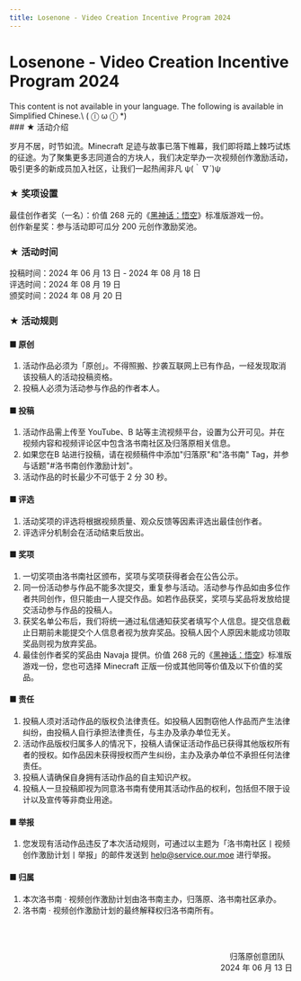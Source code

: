 ```yaml
---
title: Losenone - Video Creation Incentive Program 2024
---
```




# Losenone - Video Creation Incentive Program 2024

<Callout type="error" emoji="️🚫">
  This content is not available in your language. The following is available in Simplified Chinese.\
   ( ⓛ ω ⓛ &#42;)
</Callout>

<br />
### ★ 活动介绍

岁月不居，时节如流。Minecraft 足迹与故事已落下帷幕，我们即将踏上棘巧试炼的征途。为了聚集更多志同道合的方块人，我们决定举办一次视频创作激励活动，吸引更多的新成员加入社区，让我们一起热闹非凡 ψ(｀∇´)ψ

### ★ 奖项设置

最佳创作者奖（一名）：价值 268 元的《[黑神话：悟空](https://store.steampowered.com/app/2358720/)》标准版游戏一份。\
创作新星奖：参与活动即可瓜分 200 元创作激励奖池。

### ★ 活动时间

投稿时间：2024 年 06 月 13 日 - 2024 年 08 月 18 日\
评选时间：2024 年 08 月 19 日\
颁奖时间：2024 年 08 月 20 日

### ★ 活动规则

#### ■ 原创
1. 活动作品必须为「原创」。不得照搬、抄袭互联网上已有作品，一经发现取消该投稿人的活动投稿资格。
2. 投稿人必须为活动参与作品的作者本人。

#### ■ 投稿
1. 活动作品需上传至 YouTube、B 站等主流视频平台，设置为公开可见。并在视频内容和视频评论区中包含洛书南社区及归落原相关信息。
2. 如果您在B 站进行投稿，请在视频稿件中添加"归落原"和"洛书南" Tag，并参与话题"#洛书南创作激励计划"。
3. 活动作品的时长最少不可低于 2 分 30 秒。

#### ■ 评选
1. 活动奖项的评选将根据视频质量、观众反馈等因素评选出最佳创作者。
2. 评选评分机制会在活动结束后放出。

#### ■ 奖项
1. 一切奖项由洛书南社区颁布，奖项与奖项获得者会在公告公示。
2. 同一份活动参与作品不能多次提交，重复参与活动。活动参与作品如由多位作者共同创作，但只能由一人提交作品。如若作品获奖，奖项与奖品将发放给提交活动参与作品的投稿人。 
3. 获奖名单公布后，我们将统一通过私信通知获奖者填写个人信息。提交信息截止日期前未能提交个人信息者视为放弃奖品。投稿人因个人原因未能成功领取奖品则视为放弃奖品。
4. 最佳创作者奖的奖品由 Navaja 提供。价值 268 元的《[黑神话：悟空](https://store.steampowered.com/app/2358720/)》标准版游戏一份，您也可选择 Minecraft 正版一份或其他同等价值及以下价值的奖品。

#### ■ 责任
1. 投稿人须对活动作品的版权负法律责任。如投稿人因剽窃他人作品而产生法律纠纷，由投稿人自行承担法律责任，与主办及承办单位无关。
2. 活动作品版权归属多人的情况下，投稿人请保证活动作品已获得其他版权所有者的授权。如作品因未获得授权而产生纠纷，主办及承办单位不承担任何法律责任。
3. 投稿人请确保自身拥有活动作品的自主知识产权。 
4. 投稿人一旦投稿即视为同意洛书南有使用其活动作品的权利，包括但不限于设计以及宣传等非商业用途。

#### ■ 举报
1. 您发现有活动作品违反了本次活动规则，可通过以主题为「洛书南社区丨视频创作激励计划丨举报」的邮件发送到 help@service.our.moe 进行举报。

#### ■ 归属
1. 本次洛书南 · 视频创作激励计划由洛书南主办，归落原、洛书南社区承办。
2. 洛书南 · 视频创作激励计划的最终解释权归洛书南所有。

<br /><br /><p align="right">归落原创意团队&emsp;<br />2024 年 06 月 13 日</p>
